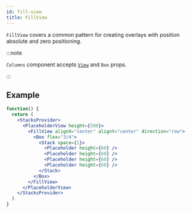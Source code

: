 ```yaml
---
id: fill-view
title: FillView
---
```



`FillView` covers a common pattern for creating overlays with position absolute and zero positioning.

:::note

`Columns` component accepts [`View`](https://reactnative.dev/docs/view) and `Box` props.

:::

## Example

```jsx live
function() {
  return (
    <StacksProvider>
      <PlaceholderView height={500}>
        <FillView alignX="center" alignY="center" direction="row">
          <Box flex="3/4">
            <Stack space={1}>
              <Placeholder height={60} />
              <Placeholder height={60} />
              <Placeholder height={60} />
              <Placeholder height={60} />
            </Stack>
          </Box>
        </FillView>
      </PlaceholderView>
    </StacksProvider>
  )
}
```
